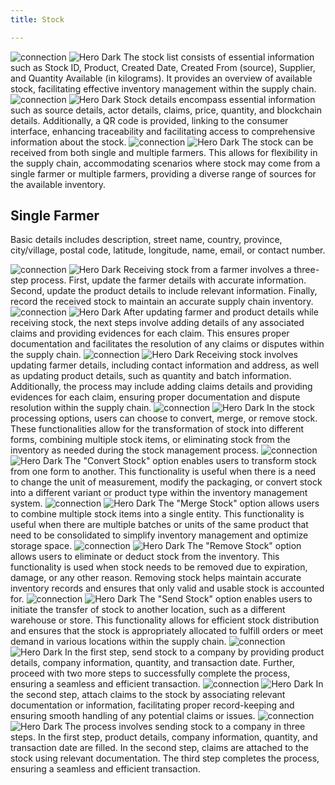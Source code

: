 ```yaml
---
title: Stock

---
```




<Steps>
  <Step title="Stock list">
   <img
  className="block dark:hidden"
  src="/images/hero-dark.svg"
  alt="connection"
/>
<img
  className="hidden dark:block"
  src="/images/hero-dark.svg"
  alt="Hero Dark"
/>
    The stock list consists of essential information such as Stock ID, Product, Created Date, Created From (source), Supplier, and Quantity Available (in kilograms). It provides an overview of available stock, facilitating effective inventory management within the supply chain.
  </Step>
  <Step title="Stock details">
     <img
  className="block dark:hidden"
  src="/images/hero-dark.svg"
  alt="connection"
/>
<img
  className="hidden dark:block"
  src="/images/hero-dark.svg"
  alt="Hero Dark"
/>
    Stock details encompass essential information such as source details, actor details, claims, price, quantity, and blockchain details. Additionally, a QR code is provided, linking to the consumer interface, enhancing traceability and facilitating access to comprehensive information about the stock.

 </Step>


  
<Step title="Receive stock">
     <img
  className="block dark:hidden"
  src="/images/hero-dark.svg"
  alt="connection"
/>
<img
  className="hidden dark:block"
  src="/images/hero-dark.svg"
  alt="Hero Dark"
/>
    The stock can be received from both single and multiple farmers. This allows for flexibility in the supply chain, accommodating scenarios where stock may come from a single farmer or multiple farmers, providing a diverse range of sources for the available inventory.

## Single Farmer
Basic details includes description, street name, country, province, city/village, postal code, latitude, longitude, name, email, or contact number.



<Steps>
  <Step title="Receive stock">
   <img
  className="block dark:hidden"
  src="/images/hero-dark.svg"
  alt="connection"
/>
<img
  className="hidden dark:block"
  src="/images/hero-dark.svg"
  alt="Hero Dark"
/>
    Receiving stock from a farmer involves a three-step process. First, update the farmer details with accurate information. Second, update the product details to include relevant information. Finally, record the received stock to maintain an accurate supply chain inventory.
  </Step>
  <Step title="Receive evidences">
     <img
  className="block dark:hidden"
  src="/images/hero-dark.svg"
  alt="connection"
/>
<img
  className="hidden dark:block"
  src="/images/hero-dark.svg"
  alt="Hero Dark"
/>
    After updating farmer and product details while receiving stock, the next steps involve adding details of any associated claims and providing evidences for each claim. This ensures proper documentation and facilitates the resolution of any claims or disputes within the supply chain.
  </Step>


<Step title="Receive summary">
   <img
  className="block dark:hidden"
  src="/images/hero-dark.svg"
  alt="connection"
/>
<img
  className="hidden dark:block"
  src="/images/hero-dark.svg"
  alt="Hero Dark"
/>
    Receiving stock involves updating farmer details, including contact information and address, as well as updating product details, such as quantity and batch information. Additionally, the process may include adding claims details and providing evidences for each claim, ensuring proper documentation and dispute resolution within the supply chain.
  </Step>

</Steps>




</Step>



<Step title="Process stock">
   <img
  className="block dark:hidden"
  src="/images/hero-dark.svg"
  alt="connection"
/>
<img
  className="hidden dark:block"
  src="/images/hero-dark.svg"
  alt="Hero Dark"
/>
    In the stock processing options, users can choose to convert, merge, or remove stock. These functionalities allow for the transformation of stock into different forms, combining multiple stock items, or eliminating stock from the inventory as needed during the stock management process.



  <Steps>
  <Step title="Convert stock">
   <img
  className="block dark:hidden"
  src="/images/hero-dark.svg"
  alt="connection"
/>
<img
  className="hidden dark:block"
  src="/images/hero-dark.svg"
  alt="Hero Dark"
/>
    The "Convert Stock" option enables users to transform stock from one form to another. This functionality is useful when there is a need to change the unit of measurement, modify the packaging, or convert stock into a different variant or product type within the inventory management system.
  </Step>
  <Step title="Merge stock">
     <img
  className="block dark:hidden"
  src="/images/hero-dark.svg"
  alt="connection"
/>
<img
  className="hidden dark:block"
  src="/images/hero-dark.svg"
  alt="Hero Dark"
/>
    The "Merge Stock" option allows users to combine multiple stock items into a single entity. This functionality is useful when there are multiple batches or units of the same product that need to be consolidated to simplify inventory management and optimize storage space.
  </Step>


<Step title="Remove stock">
   <img
  className="block dark:hidden"
  src="/images/hero-dark.svg"
  alt="connection"
/>
<img
  className="hidden dark:block"
  src="/images/hero-dark.svg"
  alt="Hero Dark"
/>
    The "Remove Stock" option allows users to eliminate or deduct stock from the inventory. This functionality is used when stock needs to be removed due to expiration, damage, or any other reason. Removing stock helps maintain accurate inventory records and ensures that only valid and usable stock is accounted for.
  </Step>



</Steps>




   
    
  </Step>


<Step title="Send stock">
   <img
  className="block dark:hidden"
  src="/images/hero-dark.svg"
  alt="connection"
/>
<img
  className="hidden dark:block"
  src="/images/hero-dark.svg"
  alt="Hero Dark"
/>
    The "Send Stock" option enables users to initiate the transfer of stock to another location, such as a different warehouse or store. This functionality allows for efficient stock distribution and ensures that the stock is appropriately allocated to fulfill orders or meet demand in various locations within the supply chain.




  

  <Steps>
  <Step title="Add transaction details">
   <img
  className="block dark:hidden"
  src="/images/hero-dark.svg"
  alt="connection"
/>
<img
  className="hidden dark:block"
  src="/images/hero-dark.svg"
  alt="Hero Dark"
/>
    In the first step, send stock to a company by providing product details, company information, quantity, and transaction date. Further, proceed with two more steps to successfully complete the process, ensuring a seamless and efficient transaction.
  </Step>
  <Step title="Attach claims    ">
     <img
  className="block dark:hidden"
  src="/images/hero-dark.svg"
  alt="connection"
/>
<img
  className="hidden dark:block"
  src="/images/hero-dark.svg"
  alt="Hero Dark"
/>
    In the second step, attach claims to the stock by associating relevant documentation or information, facilitating proper record-keeping and ensuring smooth handling of any potential claims or issues.
  </Step>


<Step title="Send summary">
   <img
  className="block dark:hidden"
  src="/images/hero-dark.svg"
  alt="connection"
/>
<img
  className="hidden dark:block"
  src="/images/hero-dark.svg"
  alt="Hero Dark"
/>
    The process involves sending stock to a company in three steps. In the first step, product details, company information, quantity, and transaction date are filled. In the second step, claims are attached to the stock using relevant documentation. The third step completes the process, ensuring a seamless and efficient transaction.
  </Step>



</Steps>
  
  </Step>

































</Steps>







